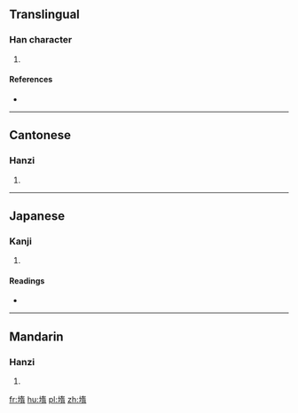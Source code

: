 ==Translingual==

===Han character===
{{Han char|rn=32|rad=土|as=09|sn=12|four=4412<sub>7</sub>|canj=土大一月 (GKMB)|ids=⿰[[土]]⿱[[左]][[肉|月]]}}

# {{defn|Han|sort=土09}}

====References====
* {{Han ref|kx=0234.100|dkj=05280|dj=0472.040|hdz=10461.090|uh=5836|ud=22582|bh=D8AD|bd=55469}}

----

==Cantonese==

===Hanzi===
{{yue-hanzi|jyut=|y=to4}}

# {{defn|lang=yue|sort=土09}}

----

==Japanese==

===Kanji===
{{ja-kanji|grade=|rs=土09}}

# {{defn|lang=ja|sort=土09}}

====Readings====
* {{ja-readings|on=[[く]] (ku), [[ぐ]] (gu)|kun=}}

----

==Mandarin==

===Hanzi===
{{cmn-hanzi|pin=[[tuó]] ([[tuo2]])|wg=t'o<sup>2</sup>}}

# {{defn|lang=cmn|sort=土09}}

[[fr:堶]]
[[hu:堶]]
[[pl:堶]]
[[zh:堶]]